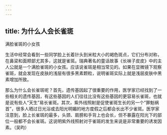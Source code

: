 ```yaml
---
---
---
```

title: 为什么人会长雀斑
---




满脸雀斑的小女孩



生活中经常会看到一些同学脸上长着针头到米粒大小的褐色斑点，它们分布对称，在鼻梁和面颊部尤其多，这就是雀斑。瑞典著名的童话故事《长袜子皮皮》中的主人公就是一个满脸雀斑的小女孩。应该说雀斑是相当常见的。如果在显微镜下观察雀斑，就会发现在皮肤的浅层有很多黑素颗粒，说明雀斑实际上就是浅层皮肤中黑素增加所致。

那么为什么会长雀斑呢？首先，遗传基因起了很重要的作用，医学家已经找到了一些相关的遗传基因，有这些基因的人们往往比没有这些基因的更容易长雀斑，也就是说有些人“天生”易长雀斑。其次，紫外线照射是促使雀斑生长的另一个“罪魁祸首”，很多人晒过日光浴或去阳光明媚的地方度假之后都会长出不少雀斑。医学家注意到，脸上长雀斑的最多，头颈、肩膀和手背上也会长，但不暴露在阳光下的部位一般都不会长雀斑。这说明紫外线照射对于雀斑的发生来说是非常重要的诱发因素。（吴昀）